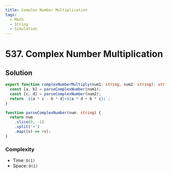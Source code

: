 ```yaml
---
title: Complex Number Multiplication
tags:
  - Math
  - String
  - Simulation
---
```


# 537. Complex Number Multiplication

<Badges>
  <LevelBadge level="medium" />
  <TopicBadge name="Math" slug="math" />
  <TopicBadge name="String" slug="string" />
  <TopicBadge name="Simulation" slug="simulation" />
</Badges>

## Solution

```typescript filename="solution.ts" copy
export function complexNumberMultiply(num1: string, num2: string): string {
  const [a, b] = parseComplexNumber(num1);
  const [c, d] = parseComplexNumber(num2);
  return `${a * c - b * d}+${a * d + b * c}i`;
}

function parseComplexNumber(num: string) {
  return num
    .slice(0, -1)
    .split('+')
    .map((v) => +v);
}
```

### Complexity

- Time: `O(1)`
- Space: `O(1)`

<ProblemLink
  codingSite="leetcode"
  href="https://leetcode.com/problems/complex-number-multiplication"
  title="Complex Number Multiplication"
/>
